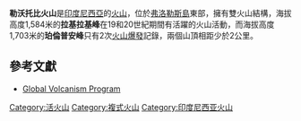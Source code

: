 {{Infobox Mountain
| Name = 勒沃托比火山
| photo = 
| photo_caption = 
| Elevation = 拉基拉基峰︰1,584米<br />珀倫普安峰︰1,703米
| prominence = 
| Location = {{INA}}[[弗洛勒斯島|弗洛勒斯島]]
| range = 
| Coordinates = {{coord|8|32|30|S|122|46|30|E|type:mountain}}
| pushpin_map = Indonesia
| latd=8 |latm=32 |lats=30 |latNS=S
| longd=122 |longm=46 |longs=30 |longEW=E
| topo = 
| Type = [[複式火山|複式火山]]
| age = 
| Last eruption = 2003年
| first_ascent = 
| easiest_route = 
}}

'''勒沃托比火山'''是[[印度尼西亞|印度尼西亞]]的[[火山|火山]]，位於[[弗洛勒斯島|弗洛勒斯島]]東部，擁有雙火山結構，海拔高度1,584米的'''拉基拉基峰'''在19和20世紀期間有活躍的火山活動，而海拔高度1,703米的'''珀倫普安峰'''只有2次[[火山爆發|火山爆發]]記錄，兩個山頂相距少於2公里。

==參考文獻==
* [http://www.volcano.si.edu/world/volcano.cfm?vnum=0604-18= Global Volcanism Program] {{Wayback|url=http://www.volcano.si.edu/world/volcano.cfm?vnum=0604-18= |date=20201114003507 }}

[[Category:活火山|Category:活火山]]
[[Category:複式火山|Category:複式火山]]
[[Category:印度尼西亚火山|Category:印度尼西亚火山]]

{{Indonesia-stub}}